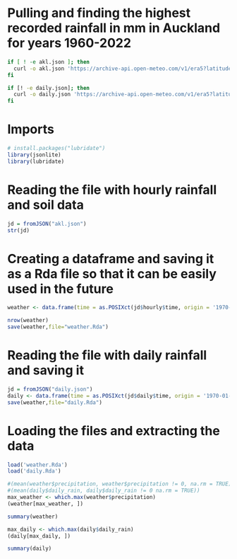 # Pulling and finding the highest recorded rainfall in mm in Auckland for years 1960-2022

```bash
if [ ! -e akl.json ]; then
  curl -o akl.json 'https://archive-api.open-meteo.com/v1/era5?latitude=-36.87&longitude=174.76&start_date=1960-01-01&end_date=2022-10-01&hourly=precipitation,soil_moisture_0_to_7cm,soil_moisture_7_to_28cm,soil_moisture_28_to_100cm,soil_moisture_100_to_255cm&timezone=Pacific%2FAuckland&timeformat=unixtime'
fi

if [! -e daily.json]; then 
  curl -o daily.json 'https://archive-api.open-meteo.com/v1/era5?latitude=-36.87&longitude=174.76&start_date=1960-01-01&end_date=2022-10-01&daily=rain_sum&timezone=Pacific%2FAuckland&timeformat=unixtime'
fi
```

# Imports
```r
# install.packages("lubridate")
library(jsonlite)
library(lubridate)
```

# Reading the file with hourly rainfall and soil data
```r
jd = fromJSON("akl.json")
str(jd)
```

# Creating a dataframe and saving it as a Rda file so that it can be easily used in the future
```r
weather <- data.frame(time = as.POSIXct(jd$hourly$time, origin = '1970-01-01'), precipitation = jd$hourly$precipitation, soil_moisture_0_to_7cm = jd$hourly$soil_moisture_0_to_7cm, soil_moisture_7_to_28cm = jd$hourly$soil_moisture_7_to_28cm, soil_moisture_28_to_100cm = jd$hourly$soil_moisture_28_to_100cm, soil_moisture_100_to_255cm = jd$hourly$soil_moisture_100_to_255cm)

nrow(weather)
save(weather,file="weather.Rda")
```

# Reading the file with daily rainfall and saving it
```r
jd = fromJSON("daily.json")
daily <- data.frame(time = as.POSIXct(jd$daily$time, origin = '1970-01-01'), daily_rain = jd$daily$rain_sum)
save(weather,file="daily.Rda")
```

# Loading the files and extracting the data
```r
load('weather.Rda')
load('daily.Rda')

#(mean(weather$precipitation, weather$precipitation != 0, na.rm = TRUE))
#(mean(daily$daily_rain, daily$daily_rain != 0 na.rm = TRUE))
max_weather <- which.max(weather$precipitation)
(weather[max_weather, ])
```

```r
summary(weather)
```

```r
max_daily <- which.max(daily$daily_rain)
(daily[max_daily, ])
```

```r
summary(daily)
```

